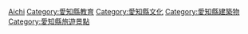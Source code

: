 {{日本行政區劃分類導航|博物館}}
{{Commonscat|Museums in Aichi prefecture}}

[[Category:日本各都道府縣博物館|Aichi]]
[[Category:愛知縣教育|Category:愛知縣教育]]
[[Category:愛知縣文化|Category:愛知縣文化]]
[[Category:愛知縣建築物|Category:愛知縣建築物]]
[[Category:愛知縣旅遊景點|Category:愛知縣旅遊景點]]
